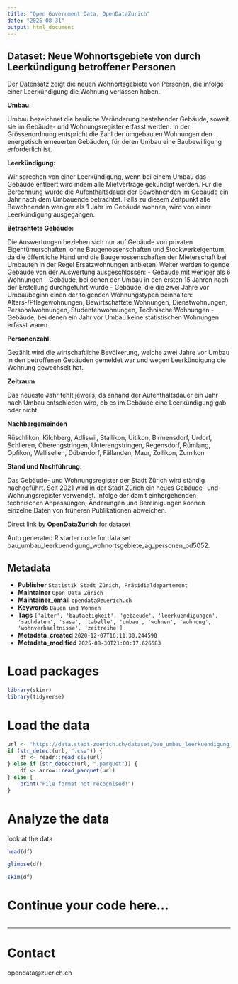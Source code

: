 ```yaml
---
title: "Open Government Data, OpenDataZurich"
date: "2025-08-31"
output: html_document
---
```


## Dataset: Neue Wohnortsgebiete von durch Leerkündigung betroffener Personen


Der Datensatz zeigt die neuen Wohnortsgebiete von Personen, die infolge einer Leerkündigung die Wohnung verlassen haben.


**Umbau:**


Umbau bezeichnet die bauliche Veränderung bestehender Gebäude, soweit sie im Gebäude- und Wohnungsregister erfasst werden. In der Grössenordnung entspricht die Zahl der umgebauten Wohnungen den energetisch erneuerten Gebäuden, für deren Umbau eine Baubewilligung erforderlich ist.


[]()

**Leerkündigung:**


Wir sprechen von einer Leerkündigung, wenn bei einem Umbau das Gebäude entleert wird indem alle Mietverträge gekündigt werden. Für die Berechnung wurde die Aufenthaltsdauer der Bewohnenden im Gebäude ein Jahr nach dem Umbauende betrachtet. Falls zu diesem Zeitpunkt alle Bewohnenden weniger als 1 Jahr im Gebäude wohnen, wird von einer Leerkündigung ausgegangen.


[]()

**Betrachtete Gebäude:**


Die Auswertungen beziehen sich nur auf Gebäude von privaten Eigentümerschaften, ohne Baugenossenschaften und Stockwerkeigentum, da die öffentliche Hand und die Baugenossenschaften der Mieterschaft bei Umbauten in der Regel Ersatzwohnungen anbieten. Weiter werden folgende Gebäude von der Auswertung ausgeschlossen: 
- Gebäude mit weniger als 6 Wohnungen
- Gebäude, bei denen der Umbau in den ersten 15 Jahren nach der Erstellung durchgeführt wurde
- Gebäude, die die zwei Jahre vor Umbaubeginn einen der folgenden Wohnungstypen beinhalten: Alters-/Pflegewohnungen, Bewirtschaftete Wohnungen, Dienstwohnungen, Personalwohnungen, Studentenwohnungen, Technische Wohnungen
- Gebäude, bei denen ein Jahr vor Umbau keine statistischen Wohnungen erfasst waren


[]()

**Personenzahl:**


Gezählt wird die wirtschaftliche Bevölkerung, welche zwei Jahre vor Umbau in den betroffenen Gebäuden gemeldet war und wegen Leerkündigung die Wohnung gewechselt hat.


[]()

**Zeitraum**

Das neueste Jahr fehlt jeweils, da anhand der Aufenthaltsdauer ein Jahr nach Umbau entschieden wird, ob es im Gebäude eine Leerkündigung gab oder nicht.

[]()

**Nachbargemeinden**


Rüschlikon, Kilchberg, Adliswil, Stallikon, Uitikon, Birmensdorf, Urdorf, Schlieren, Oberengstringen, Unterengstringen, Regensdorf, Rümlang, Opfikon, Wallisellen, Dübendorf, Fällanden, Maur, Zollikon, Zumikon


[]()

**Stand und Nachführung:**

Das Gebäude- und Wohnungsregister der Stadt Zürich wird ständig nachgeführt. Seit 2021 wird in der Stadt Zürich ein neues Gebäude- und Wohnungsregister verwendet. Infolge der damit einhergehenden technischen Anpassungen, Änderungen und Bereinigungen können einzelne Daten von früheren Publikationen abweichen.
 

[]()



[Direct link by **OpenDataZurich** for dataset](https://data.stadt-zuerich.ch/dataset/bau_umbau_leerkuendigung_wohnortsgebiete_ag_personen_od5052)

Auto generated R starter code for data set bau_umbau_leerkuendigung_wohnortsgebiete_ag_personen_od5052.

## Metadata

- **Publisher** `Statistik Stadt Zürich, Präsidialdepartement`
- **Maintainer** `Open Data Zürich`
- **Maintainer_email** `opendata@zuerich.ch`
- **Keywords** `Bauen und Wohnen`
- **Tags** `['alter', 'bautaetigkeit', 'gebaeude', 'leerkuendigungen', 'sachdaten', 'sasa', 'tabelle', 'umbau', 'wohnen', 'wohnung', 'wohnverhaeltnisse', 'zeitreihe']`
- **Metadata_created** `2020-12-07T16:11:30.244590`
- **Metadata_modified** `2025-08-30T21:00:17.626583`


# Load packages

```r
library(skimr)
library(tidyverse)
```

# Load the data

```r
url <- "https://data.stadt-zuerich.ch/dataset/bau_umbau_leerkuendigung_wohnortsgebiete_ag_personen_od5052/download/BAU505OD5052.csv"
if (str_detect(url, ".csv")) {
    df <- readr::read_csv(url)
} else if (str_detect(url, ".parquet")) {
    df <- arrow::read_parquet(url)
} else {
    print("File format not recognised!")
}
```

# Analyze the data

look at the data
```r
head(df)
```

```r
glimpse(df)
```

```r
skim(df)
```

# Continue your code here...

```r

```

------------------------------------------------------------------------

# Contact

opendata@zuerich.ch
